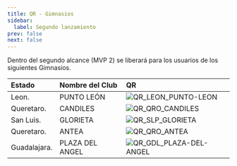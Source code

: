 ```yaml
---
title: QR - Gimnasios
sidebar:
  label: Segundo lanzamiento
prev: false
next: false
---
```


Dentro del segundo alcance (MVP 2) se liberará para los usuarios de los siguientes Gimnasios.


| Estado      | Nombre del Club        | QR     |
|:------------|:-----------------------|:-------|
| Leon.       | PUNTO LEÓN             | ![QR_LEON_PUNTO-LEON](./assets/MVP2/QR_LEON_PUNTO-LEON.png)  |
| Queretaro.  | CANDILES               | ![QR_QRO_CANDILES](./assets/MVP2/QR_QRO_CANDILES.png)  |
| San Luis.   | GLORIETA               | ![QR_SLP_GLORIETA](./assets/MVP2/QR_SLP_GLORIETA.png)  |
| Queretaro.  | ANTEA                  | ![QR_QRO_ANTEA](./assets/MVP2/QR_QRO_ANTEA.png)  |
| Guadalajara.| PLAZA DEL ANGEL        | ![QR_GDL_PLAZA-DEL-ANGEL](./assets/MVP2/QR_GDL_PLAZA-DEL-ANGEL.png)  |

